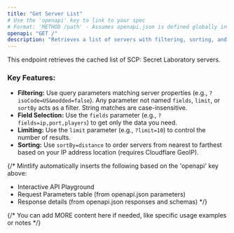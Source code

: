 ```yaml
---
title: "Get Server List"
# Use the 'openapi' key to link to your spec
# Format: 'METHOD /path' - Assumes openapi.json is defined globally in docs.json
openapi: "GET /"
description: "Retrieves a list of servers with filtering, sorting, and field selection."
---
```


This endpoint retrieves the cached list of SCP: Secret Laboratory servers.

### Key Features:

*   **Filtering:** Use query parameters matching server properties (e.g., `?isoCode=US&modded=false`). Any parameter not named `fields`, `limit`, or `sortBy` acts as a filter. String matches are case-insensitive.
*   **Field Selection:** Use the `fields` parameter (e.g., `?fields=ip,port,players`) to get only the data you need.
*   **Limiting:** Use the `limit` parameter (e.g., `?limit=10`) to control the number of results.
*   **Sorting:** Use `sortBy=distance` to order servers from nearest to farthest based on your IP address location (requires Cloudflare GeoIP).

{/*
  Mintlify automatically inserts the following based on the 'openapi' key above:
  - Interactive API Playground
  - Request Parameters table (from openapi.json parameters)
  - Response details (from openapi.json responses and schemas)
*/}

{/* You can add MORE content here if needed, like specific usage examples or notes */}
